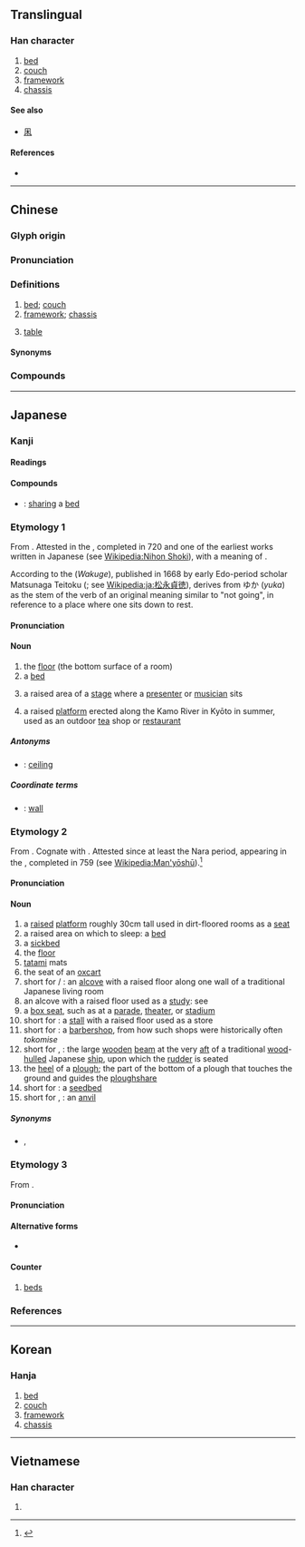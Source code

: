 {{character info/new}}
{{also|牀}}
==Translingual==
{{stroke order|strokes=7}}

===Han character===
{{Han char|rn=53|rad=广|as=04|sn=7|four=00294|canj=ID,XID|ids=⿸广木}}

# [[bed]]
# [[couch]]
# [[framework]]
# [[chassis]]

====See also====
* {{l|mul|麻}} [[凩]]

====References====
* {{Han ref|kx=0343.240|dkj=09242|dj=0653.120|hdz=20873.200|uh=5E8A|ud=24202|bh=A7C9|bd=42953}}

----

==Chinese==
{{zh-forms|t2=牀}}

===Glyph origin===
{{Han etym}}

===Pronunciation===
{{zh-pron
|m=chuáng
|c=cong4
|h=pfs=chhòng
|md=chòng
|mn=chhn̂g/sn̂g/chhông
|mn_note=chhn̂g, sn̂g - vernacular; chhông - literary
|w=3zaan
|mc=y
|oc=y
|cat=n
}}

===Definitions===
{{zh-hanzi}}

# [[bed]]; [[couch]] {{zh-mw|張}}
# [[framework]]; [[chassis]]
# {{lb|zh|Teochew}} [[table]]

====Synonyms====
{{zh-dial}}
{{zh-dial|桌子}}

===Compounds===
{{zh-der|起床:to get up|床鋪:bed|床單:bed sheet|賴床|懶床|上床|床架:bed frame|溫床|眠床|一床一臥|一床三放|一床兩好|上下床|下床|下床氣|交床|供床|倒枕捶床|倒枕搥床|停床|冰床|冷床|剪床|匟床|匡床|匣床|印床|吃床腿|吊床|同床各夢|同床異夢|單人床|坐床|坐床富貴|坐床撒帳|坦腹東床|夜雨對床|女床|安床|家庭病床|對床夜語|對床風雨|小床|尿床|岩床|帆布床|床上功夫|床上安床|床上施床|床下安床|床位|床公床婆|床子|床帳|床幃|床板|床楞|床榻|床母|床沿|床笫|床笫之私|床罩|床腳|床蓐|床蝨|床褥|床頭|床頭人|床頭櫃|床頭金盡|彈簧床|循衣摸床|怯床|打枕捶床|扶床|抱角床|押床|拉床|拔步床|拖床|捉奸見床|捶床拍枕|捶床搗枕|搗枕搥床|據床指麾|東床|東床坦腹|東床嬌婿|東床嬌客|東床快婿|植床|椎床倒枕|榨床|榻床|樂床|機床|櫺床|水床|水晶床|沖床|沙發床|河床|海床|灶床|牙床|瓦灶繩床|疊床架屋|病床|石床|砂礫礦床|磨床|礤床兒|礦床|禪床|笭床|筆床|繡床|繩床|繩床瓦灶|羊肉床子|胡床|臥床|臥病在床|臨床|臨床實驗|臨床經驗|臨床醫學|苗床|著床|藜床|虎床|行軍床|認床|象床|跋步床|踏床|踏步床|車床|軟床|轄床|鉋床|銑床|鋪床|鋸床|鏇床子|鏜床|鑽床|陪床的|雞骨支床|靈床|頂子床|風雨對床|魚床子|墨床|鼓床|龍床|龍門刨床}}

{{zh-cat|Beginning}}

----

==Japanese==

===Kanji===
{{ja-kanji|grade=c|rs=广04}}

====Readings====
{{ja-readings
|goon=じょう<じやう
|kanon=そう<さう
|kanyoon=しょう<しやう
|kun=ゆか-, とこ-, ゆか-しい
}}

====Compounds====
{{der-top|Compounds}}
* {{ja-r|同床|どうしょう}}: [[sharing]] a [[bed]]
{{der-bottom}}

===Etymology 1===
{{ja-kanjitab|yomi=k|ゆか}}
From {{etyl|ojp|ja|sort=ゆか}}. Attested in the {{m|ja|日本書紀|tr=Nihon Shoki}}, completed in 720 and one of the earliest works written in Japanese (see [[Wikipedia:Nihon Shoki]]), with a meaning of {{m|en|bed}}.

According to the {{lang|ja|和句解}} (''Wakuge''), published in 1668 by early Edo-period scholar Matsunaga Teitoku ({{lang|ja|松永貞徳}}; see [[Wikipedia:ja:松永貞徳]]), derives from ゆか (''yuka'') as the {{m|ja|未然形|tr=[[mizenkei]]||[[irrealis]] form}} stem of the verb {{m|ja|行く|tr=yuku||to go}} of an original meaning similar to "not going", in reference to a place where one sits down to rest.

====Pronunciation====
{{ja-pron|yomi=k|ゆか|acc=0|acc_ref=DJR,NHK}}

====Noun====
{{ja-noun|ゆか}}

# the [[floor]] (the bottom surface of a room)
# a [[bed]]
# {{lb|ja|sort=ゆか|theater}} a raised area of a [[stage]] where a [[presenter]] or [[musician]] sits
# a raised [[platform]] erected along the Kamo River in Kyōto in summer, used as an outdoor [[tea]] shop or [[restaurant]]

=====Antonyms=====
* {{sense|floor}} {{ja-r|天井|てんじょう}}: [[ceiling]]

=====Coordinate terms=====
* {{sense|floor}} {{ja-r|壁|かべ}}: [[wall]]

===Etymology 2===
{{ja-kanjitab|yomi=k|とこ}}
From {{etyl|ojp|ja|sort=とこ}}. Cognate with {{m|ja|所|tr=tokoro||place}}. Attested since at least the Nara period, appearing in the {{m|ja|万葉集|tr=Man'yōshū}}, completed in 759 (see [[Wikipedia:Man'yōshū]]).<ref name="KDJ">{{R:Kokugo Dai Jiten}}</ref>

====Pronunciation====
{{ja-pron|yomi=k|とこ|acc=0|acc_ref=DJR,NHK}}

====Noun====
{{ja-noun|とこ}}

# a [[raised]] [[platform]] roughly 30cm tall used in dirt-floored rooms as a [[seat]]
# a raised area on which to sleep: a [[bed]]
# a [[sickbed]]
# the [[floor]]
# [[tatami]] mats
# the seat of an [[oxcart]]
# short for {{m|ja|床間}} / {{m|ja|床の間|tr=toko no ma}}: an [[alcove]] with a raised floor along one wall of a traditional Japanese living room
# an alcove with a raised floor used as a [[study]]: see {{m|ja|付書院|tr=tsuke shoin}}
# a [[box seat]], such as at a [[parade]], [[theater]], or [[stadium]]
# short for {{m|ja|床店|tr=tokomise}}: a [[stall]] with a raised floor used as a store
# short for {{m|ja|床屋|tr=tokoya}}: a [[barbershop]], from how such shops were historically often ''tokomise''
# short for {{m|ja|床船梁|tr=toko funabari}}, {{m|ja|舵床|tr=kajidoko}}: the large [[wooden]] [[beam]] at the very [[aft]] of a traditional [[wood]]-[[hulled]] Japanese [[ship]], upon which the [[rudder]] is seated
# the [[heel]] of a [[plough]]; the part of the bottom of a plough that touches the ground and guides the [[ploughshare]]
# short for {{m|ja|苗床|tr=naedoko}}: a [[seedbed]]
# short for {{m|ja|鉄床}}, {{m|ja|金床|tr=kanatoko}}: an [[anvil]]

=====Synonyms=====
* {{sense|sickbed}} {{ja-r|病床|びょうしょう}}, {{ja-r|病褥|びょうじょく}}

===Etymology 3===
{{ja-kanjitab|しょう|yomi=kanyoon}}
From {{etyl|ltc|ja|sort=しょう}} {{m|zh|床|tr=jrhiɑng}}.

====Pronunciation====
{{ja-pron|yomi=kanyoon|しょう|acc=1|acc_ref=DJR}}

====Alternative forms====
* {{l|ja|牀}}

====Counter====
{{ja-pos|counter|しょう|hhira=しやう}}

# [[bed]]s

===References===
<references/>

----

==Korean==

===Hanja===
{{ko-hanja|hangeul=상}}

# [[bed]]
# [[couch]]
# [[framework]]
# [[chassis]]

----

==Vietnamese==

===Han character===
{{vi-hantu|[[sàng]], [[giàn]], [[giường]], [[sường]], [[giàng]], [[rương]]|sort=广04|rs=广04}}

# {{defn|lang=vi|sort=广04}}